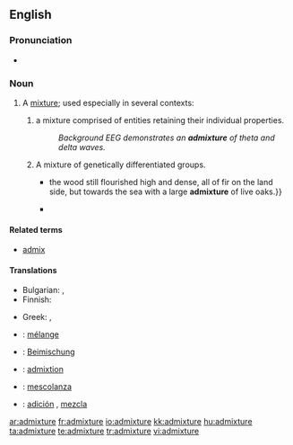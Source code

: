 ==English==

===Pronunciation===
* {{audio|en-us-admixture.ogg|Audio (US)}}

===Noun===
{{en-noun}}

# A [[mixture]]; used especially in several contexts:
## {{context|epilepsy}} a mixture comprised of entities retaining their individual properties.
##: ''Background EEG demonstrates an '''admixture''' of theta and delta waves.''
## A mixture of genetically differentiated groups.
##* {{quote-book|year=1883|author=[[w:Robert Louis Stevenson|Robert Louis Stevenson]]|title=[[w:Treasure Island|Treasure Island]]|passage= {{...}} the wood still flourished high and dense, all of fir on the land side, but towards the sea with a large '''admixture''' of live oaks.}}
##* {{quote-book|year=1928|title=The Curse of Yig|author=H. P. Lovecraft and Zealia Bishop|passage=Both were lean, raw-boned specimens; the man tall, sandy, and grey-eyed, and the woman short and rather dark, with a black straightness of hair suggesting a slight Indian '''admixture'''.}}

====Related terms====
* [[admix]]

====Translations====
{{trans-top|mixture}}
* Bulgarian: {{t|bg|смес}},  {{t|bg|примес}}
* Finnish: {{t-|fi|sekoitus}}
{{trans-mid}}
* Greek: {{t|el|πρόσμιξη|f|tr=prósmixi}}, {{t|el|σύμμιξη|f|tr=sýmmixi}}
{{trans-bottom}}

{{checktrans-top}}
* {{ttbc|fr}}: [[mélange]]
* {{ttbc|de}}: [[Beimischung]]
* {{ttbc|Interlingua}}: [[admixtion]]
{{trans-mid}}
* {{ttbc|it}}: [[mescolanza]] {{f}}
* {{ttbc|es}}: [[adición]] {{f}}, [[mezcla]] {{f}}
{{trans-bottom}}

[[ar:admixture]]
[[fr:admixture]]
[[io:admixture]]
[[kk:admixture]]
[[hu:admixture]]
[[ta:admixture]]
[[te:admixture]]
[[tr:admixture]]
[[vi:admixture]]